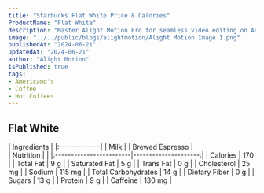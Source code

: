```yaml
---
title: "Starbucks Flat White Price & Calories"
ProductName: "Flat White" 
description: "Master Alight Motion Pro for seamless video editing on Android, iOS, and Tablets with our ultimate guide, unlocking advanced features and elevating your skills in 2024!"
image: "../../public/blogs/alightmotion/Alight Motion Image 1.png"
publishedAt: "2024-06-21"
updatedAt: "2024-06-21"
author: "Alight Motion"
isPublished: true
tags:
- Americano's
- Coffee
- Hot Coffees   
---
```


 
## Flat White 
  
<div className="tables-container">
  <div className="table-wrapper">
    | Ingredients  |  
    |:-------------|
    | Milk         |
    | Brewed Espresso |
  </div>
  <div className="table-wrapper">
    | Nutrition               |                      |  
    |:------------------------|---------------------:|
    | Calories                | 170                  |
    | Total Fat               | 9 g                  |
    | Saturated Fat           | 5 g                  |
    | Trans Fat               | 0 g                  |
    | Cholesterol             | 25 mg                |
    | Sodium                  | 115 mg               |
    | Total Carbohydrates     | 14 g                 |
    | Dietary Fiber           | 0 g                  |
    | Sugars                  | 13 g                 |
    | Protein                 | 9 g                  |
    | Caffeine                | 130 mg               |
  </div>
</div>
<style jsx>{`
  .tables-container {
    display: flex;
    flex-direction: row;
    gap: 30px;
  }
  .table-wrapper {
    width: 500px; /* Adjust as needed */
  }
  @media (max-width: 768px) {
    .tables-container {
      flex-direction: column;
      gap: 0px; /* Adjust as needed */
    }
    .table-wrapper {
      width: 100%; /* Adjust as needed */
    }
  }
`}</style>
